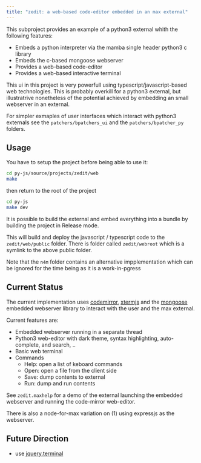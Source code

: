 ```yaml
---
title: "zedit: a web-based code-editor embedded in an max external"
---
```


This subproject provides an example of a python3 external whith the following features:

- Embeds a python interpreter via the mamba single header python3 c library
- Embeds the c-based mongoose webserver
- Provides a web-based code-editor
- Provides a web-based interactive terminal

This ui in this project is very powerfull using typescript/javascript-based web technologies. This is probably overkill for a python3 external, but illustratrive nonetheless of the potential achieved by embedding an small webserver in an external.

For simpler exmaples of user interfaces which interact with python3 externals see the `patchers/bpatchers_ui` and the `patchers/bpatcher_py` folders.

## Usage

You have to setup the project before being able to use it:

```bash
cd py-js/source/projects/zedit/web
make
```

then return to the root of the project

```bash
cd py-js
make dev
```

It is possible to build the external and embed everything into a bundle by building the project in Release mode.

This will build and deploy the javascript / typescript code to the `zedit/web/public` folder. There is folder called `zedit/webroot` which is a symlink to the above public folder.

Note that the `n4m` folder contains an alternative impplementation which can be ignored for the time being as it is a work-in-pgress

## Current Status

The current implementation uses [codemirror](https://codemirror.net), [xtermjs](https://github.com/xtermjs/xterm.js) and the [mongoose](https://github.com/cesanta/mongoose) embedded webserver library to interact with the user and the max external.

Current features are:

- Embedded webserver running in a separate thread
- Python3 web-editor with dark theme, syntax highlighting, auto-complete, and search, ..
- Basic web terminal
- Commands
  - Help: open a list of keboard commands
  - Open: open a file from the client side
  - Save: dump contents to external
  - Run: dump and run contents

See `zedit.maxhelp` for a demo of the external launching the embedded webserver and running the code-mirror web-editor.

There is also a node-for-max variation on (1) using expressjs as the webserver.

## Future Direction

- use [jquery.terminal](https://github.com/jcubic/jquery.terminal)
